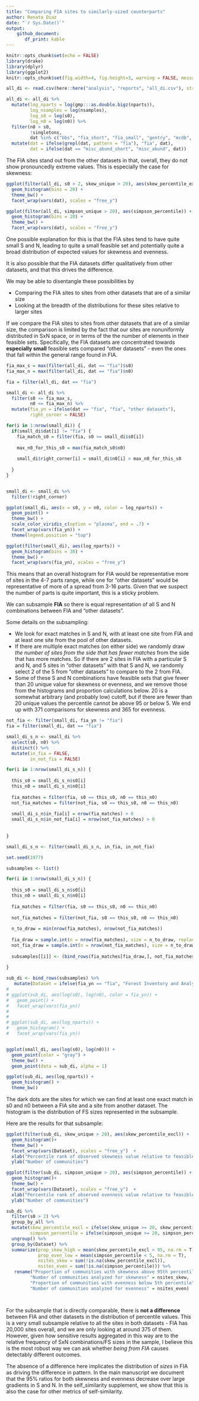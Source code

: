 ```yaml
---
title: "Comparing FIA sites to similarly-sized counterparts"
author: Renata Diaz
date: "`r Sys.Date()`"
output: 
    github_document:
       df_print: kable
---
```


```r
knitr::opts_chunk$set(echo = FALSE)
library(drake)
library(dplyr)
library(ggplot2)
knitr::opts_chunk$set(fig.width=4, fig.height=3, warning = FALSE, message = FALSE) 
```


```r

all_di <- read.csv(here::here("analysis", "reports", "all_di.csv"), stringsAsFactors = F)

all_di <- all_di %>%
  mutate(log_nparts = log(gmp:::as.double.bigz(nparts)),
         log_nsamples = log(nsamples),
         log_s0 = log(s0),
         log_n0 = log(n0)) %>%
  filter(n0 > s0,
         !singletons,
         dat %in% c("bbs", "fia_short", "fia_small", "gentry", "mcdb", "misc_abund_short")) %>%
  mutate(dat = ifelse(grepl(dat, pattern = "fia"), "fia", dat),
         dat = ifelse(dat == "misc_abund_short", "misc_abund", dat))
```


The FIA sites stand out from the other datasets in that, overall, they do not show pronouncedly extreme values. This is especially the case for skewness:

```r

ggplot(filter(all_di, s0 > 2, skew_unique > 20), aes(skew_percentile_excl)) +
  geom_histogram(bins = 20) +
  theme_bw() +
  facet_wrap(vars(dat), scales = "free_y")

ggplot(filter(all_di, simpson_unique > 20), aes(simpson_percentile)) +
  geom_histogram(bins = 20) +
  theme_bw() +
  facet_wrap(vars(dat), scales = "free_y")
```

One possible explanation for this is that the FIA sites tend to have quite small S and N, leading to quite a small feasible set and potentially quite a broad distribution of expected values for skewness and evenness. 

It is also possible that the FIA datasets differ qualitatively from other datasets, and that this drives the difference. 

We may be able to disentangle these possibilities by 

- Comparing the FIA sites to sites from other datasets that are of a similar size
- Looking at the breadth of the distributions for these sites relative to larger sites

If we compare the FIA sites to sites from other datasets that are of a similar size, the comparison is limited by the fact that our sites are nonuniformly distributed in SxN space, or in terms of the the number of elements in their feasible sets. Specifically, the FIA datasets are concentrated towards **especially small** feasible sets compared "other datasets" - even the ones that fall within the general range found in FIA. 
 

```r


fia_max_s = max(filter(all_di, dat == "fia")$s0)
fia_max_n = max(filter(all_di, dat == "fia")$n0)

fia = filter(all_di, dat == "fia")

small_di <- all_di %>%
  filter(s0 <= fia_max_s,
         n0 <= fia_max_n) %>%
  mutate(fia_yn = ifelse(dat == "fia", "fia", "other datasets"),
         right_corner = FALSE)

for(i in 1:nrow(small_di)) {
  if(small_di$dat[i] != "fia") {
    fia_match_s0 = filter(fia, s0 >= small_di$s0[i])
    
    max_n0_for_this_s0 = max(fia_match_s0$n0)
    
    small_di$right_corner[i] = small_di$n0[i] > max_n0_for_this_s0
    
  }
}


small_di <- small_di %>%
  filter(!right_corner)

ggplot(small_di, aes(x = s0, y = n0, color = log_nparts)) +
  geom_point() +
  theme_bw() +
  scale_color_viridis_c(option = "plasma", end = .7) +
  facet_wrap(vars(fia_yn)) +
  theme(legend.position = "top")

ggplot(filter(small_di), aes(log_nparts)) +
  geom_histogram(bins = 30) +
  theme_bw() +
  facet_wrap(vars(fia_yn), scales = "free_y")

```

This means that an overall histogram for FIA would be representative more of sites in the 4-7 parts range, while one for "other datasets" would be representative of more of a spread from 3-16 parts. Given that we suspect the number of parts is quite important, this is a sticky problem.

We can subsample __FIA__ so there is equal representation of all S and N combinations between FIA and "other datasets".
 

Some details on the subsampling:

* We look for exact matches in S and N, with at least one site from FIA and at least one site from the pool of other datasets. 
* If there are multiple exact matches (on either side) we randomly draw *the number of sites from the side that has fewer matches* from the side that has more matches. So if there are 2 sites in FIA with a particular S and N, and 5 sites in "other datasets" with that S and N, we randomly select 2 of the 5 from "other datasets" to compare to the 2 from FIA.
* Some of these S and N combinations have feasible sets that give fewer than 20 unique value for skewness or evenness, and we remove those from the histograms and proportion calculations below. 20 is a somewhat arbitrary (and probably low) cutoff, but if there are fewer than 20 unique values the percentile cannot be above 95 or below 5. We end up with 371 comparisons for skewness and 365 for evenness. 

```r

not_fia <- filter(small_di, fia_yn != "fia")
fia = filter(small_di, dat == "fia")

small_di_s_n <- small_di %>%
  select(s0, n0) %>%
  distinct() %>%
  mutate(in_fia = FALSE,
         in_not_fia = FALSE)

for(i in 1:nrow(small_di_s_n)) {
  
  this_s0 = small_di_s_n$s0[i]
  this_n0 = small_di_s_n$n0[i]
  
  fia_matches = filter(fia, s0 == this_s0, n0 == this_n0)
  not_fia_matches = filter(not_fia, s0 == this_s0, n0 == this_n0)
  
  small_di_s_n$in_fia[i] = nrow(fia_matches) > 0 
  small_di_s_n$in_not_fia[i] = nrow(not_fia_matches) > 0 
  
  
}

small_di_s_n <- filter(small_di_s_n, in_fia, in_not_fia)

set.seed(1977)

subsamples <- list()

for(i in 1:nrow(small_di_s_n)) {
  
  this_s0 = small_di_s_n$s0[i]
  this_n0 = small_di_s_n$n0[i]
  
  fia_matches = filter(fia, s0 == this_s0, n0 == this_n0)
  
  not_fia_matches = filter(not_fia, s0 == this_s0, n0 == this_n0)
  
  n_to_draw = min(nrow(fia_matches), nrow(not_fia_matches))
  
  fia_draw = sample.int(n = nrow(fia_matches), size = n_to_draw, replace = F)
  not_fia_draw = sample.int(n = nrow(not_fia_matches), size = n_to_draw, replace = F)
  
  subsamples[[i]] <- (bind_rows(fia_matches[fia_draw,], not_fia_matches[not_fia_draw, ]))
  
}

sub_di <- bind_rows(subsamples) %>%
   mutate(Dataset = ifelse(fia_yn == "fia", "Forest Inventory and Analysis", "Other datasets"))
# 
# ggplot(sub_di, aes(log(s0), log(n0), color = fia_yn)) +
#   geom_point() +
#   facet_wrap(vars(fia_yn))
# 
# 
# ggplot(sub_di, aes(log_nparts)) +
#   geom_histogram() +
#   facet_wrap(vars(fia_yn))


ggplot(small_di, aes(log(s0), log(n0))) +
  geom_point(color = "gray") +
  theme_bw() +
  geom_point(data = sub_di, alpha = 1)

ggplot(sub_di, aes(log_nparts)) +
  geom_histogram() +
  theme_bw()
```


The dark dots are the sites for which we can find at least one exact match in s0 and n0 between a FIA site and a site from another dataset. The histogram is the distribution of FS sizes represented in the subsample.


Here are the results for that subsample:

```r

ggplot(filter(sub_di, skew_unique > 20), aes(skew_percentile_excl)) +
  geom_histogram()+
  theme_bw() +
  facet_wrap(vars(Dataset), scales = "free_y")  +
  xlab("Percentile rank of observed skewness value relative to feasible set") +
  ylab("Number of communities")

ggplot(filter(sub_di, simpson_unique > 20), aes(simpson_percentile)) +
  geom_histogram()+
  theme_bw() +
  facet_wrap(vars(Dataset), scales = "free_y")  +
  xlab("Percentile rank of observed evenness value relative to feasible set") +
  ylab("Number of communities")

sub_di %>%
  filter(s0 > 2) %>%
  group_by_all %>%
  mutate(skew_percentile_excl = ifelse(skew_unique >= 20, skew_percentile_excl, NA),
         simpson_percentile = ifelse(simpson_unique >= 20, simpson_percentile, NA)) %>%
  ungroup() %>%
  group_by(Dataset) %>%
  summarize(prop_skew_high = mean(skew_percentile_excl > 95, na.rm = T),
            prop_even_low = mean(simpson_percentile < 5, na.rm = T),
            nsites_skew = sum(!is.na(skew_percentile_excl)),
            nsites_even = sum(!is.na(simpson_percentile))) %>%
   rename("Proportion of communities with skewness above 95th percentile" = prop_skew_high,
         "Number of communities analyzed for skewness" = nsites_skew,
         "Proportion of communities with evenness below 5th percentile" = prop_even_low,
         "Number of communities analyzed for evenness" = nsites_even)




```

For the subsample that is directly comparable, there is **not a difference** between FIA and other datasets in the distribution of percentile values. This is a very small subsample relative to all the sites in both datasets - FIA has 20,000 sites overall, and we are only looking at around 375 of them. However, given how sensitive results aggregated in this way are to the relative frequency of SxN combinations/FS sizes in the sample, I believe this is the most robust way we can ask whether *being from FIA* causes detectably different outcomes. 


The absence of a difference here implicates the distribution of *sizes* in FIA as driving the difference in pattern. In the main manuscript we document that the 95% ratios for both skewness and evenness decrease over large gradients in S and N. In the self_similarity supplement, we show that this is also the case for other metrics of self-similarity. 

